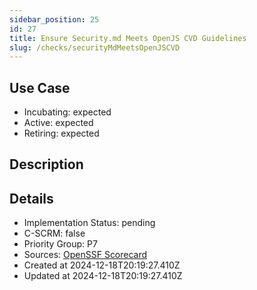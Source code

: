 ```yaml
---
sidebar_position: 25
id: 27
title: Ensure Security.md Meets OpenJS CVD Guidelines
slug: /checks/securityMdMeetsOpenJSCVD
---
```


## Use Case
<!-- LEVELS:START -->
- Incubating: expected
- Active: expected
- Retiring: expected
<!-- LEVELS:END -->

<!-- DESCRIPTION:START -->
## Description
<!-- DESCRIPTION:END -->

<!-- DETAILS:START -->
## Details
- Implementation Status: pending
- C-SCRM: false
- Priority Group: P7
- Sources: [OpenSSF Scorecard](https://github.com/ossf/scorecard/blob/main/docs/checks.md#security-policy)
- Created at 2024-12-18T20:19:27.410Z
- Updated at 2024-12-18T20:19:27.410Z
<!-- DETAILS:END -->
